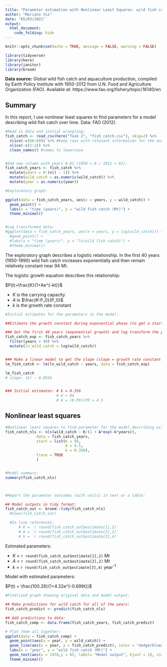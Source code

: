 ```yaml
---
title: "Parameter estimation with Nonlinear Least Squares: wild fish catch (1950-2012) "
author: "Mariano Viz"
date: "05/03/2021"
output: 
  html_document:
    code_folding: hide
---
```


```r
knitr::opts_chunk$set(echo = TRUE, message = FALSE, warning = FALSE)

library(tidyverse)
library(here)
library(janitor)
library(broom)

```

**Data source:** Global wild fish catch and aquaculture production, compiled by Earth Policy Institute with 1950-2012 from U.N. Food and Agriculture Organization (FAO). Available at: https://www.fao.org/fishery/topic/16140/en



## Summary

In this report, I use nonlinear least squares to find parameters for a model describing wild fish catch over time. Data: FAO (2012).


```r
#Read in data and initial wrangling:
fish_catch <- read_csv(here("Task 2", "fish_catch.csv"), skip=2) %>% 
  slice(-c(66:69)) %>% #keep rows with relevant information for the analysis
  slice(-c(1:2)) %>% 
  clean_names() #names to lowercase


#Add new column with years 0-62 (1950 = 0 / 2012 = 62):
fish_catch_years <- fish_catch %>% 
  mutate(years = 0:(n() - 1)) %>% 
  mutate(wild_catch = as.numeric(wild_catch)) %>% 
  mutate(year = as.numeric(year))

```



```r
#Exploratory graph:

ggplot(data = fish_catch_years, aes(x = years, y = wild_catch)) +
  geom_point() +
  labs(x = "time (years)", y = "wild fish catch (Mt)") +
  theme_minimal()


#Log transformed data:
#ggplot(data = fish_catch_years, aes(x = years, y = log(wild_catch))) +
  #geom_point() +
  #labs(x = "time (years)", y = "ln(wild fish catch)") +
  #theme_minimal()

```






The exploratory graph describes a logistic relationship. In the first 40 years (1950-1990) wild fish catch increases exponentially and then remain relatively constant near 94 Mt.

The logistic growth equation describes this relationship:

$P(t)=\frac{K}{1+Ae^{-kt}}$

- $K$ is the carrying capacity
- $A$ is $\frac{K-P_0}{P_0}$
- $k$ is the growth rate constant



```r
#Initial estimates for the parameters in the model:

##Estimate the growth constant during exponential phase (to get a starting-point guess for *k*):

### Get the first 40 years (exponential growth) and log transform the population to estimate the growth rate constant (k) during this exponential growth:
fish_catch_exp <- fish_catch_years %>% 
  filter(years < 40) %>% 
  mutate(ln_wild_catch = log(wild_catch))


### Make a linear model to get the slope (slope = growth rate constant *k*):
lm_fish_catch <- lm(ln_wild_catch ~ years, data = fish_catch_exp)

lm_fish_catch 
# slope: (k) ~ 0.0356


### Initial estimates: # k = 0.356 
                       # K = 94
                       # A = (K-P0)/P0 = 4.5


```




## Nonlinear least squares

```r
#Nonlinear least squares to find parameter for the model describing wild catch:
fish_catch_nls <- nls(wild_catch ~ K/(1 + A*exp(-k*years)),
              data = fish_catch_years,
              start = list(K = 94, 
                           A = 4.5, 
                           k = 0.356),
              trace = TRUE
              )


#Model summary:
summary(fish_catch_nls)



#Report the parameter outcomes (with units) in text or a table:

## Model outputs in tidy format: 
fish_catch_out <- broom::tidy(fish_catch_nls) 
  #View(fish_catch_out)

  #In line references:
      # K = `r round(fish_catch_out$estimate[1],2)`
      # A = `r round(fish_catch_out$estimate[2],2)` 
      # k = `r round(fish_catch_out$estimate[3],4)`


```


Estimated parameters:

- *K* = `r round(fish_catch_out$estimate[1],2)` Mt
- *A* = `r round(fish_catch_out$estimate[2],2)` Mt
- *k* = `r round(fish_catch_out$estimate[3],4)` year^-1^


Model with estimated parameters:

$P(t) = \frac{100.28}{1+4.32e^{-0.699t}}$





```r
#Finalized graph showing original data and model output:

## Make predictions for wild catch for all of the years: 
fish_catch_predict <- predict(fish_catch_nls)

## Add predictions to data:
fish_catch_comp <- data.frame(fish_catch_years, fish_catch_predict)

# Plot them all together:
ggplot(data = fish_catch_comp) +
  geom_point(aes(x = year, y = wild_catch)) +
  geom_line(aes(x = year, y = fish_catch_predict), color = "dodgerblue2") +
  labs(x = "year", y = "wild fish catch (Mt)") +
  geom_text(aes(x = 1978,y = 65, label= "Model output", hjust = 1), size = 2.5, color = "dodgerblue2")+
  theme_minimal()

```











